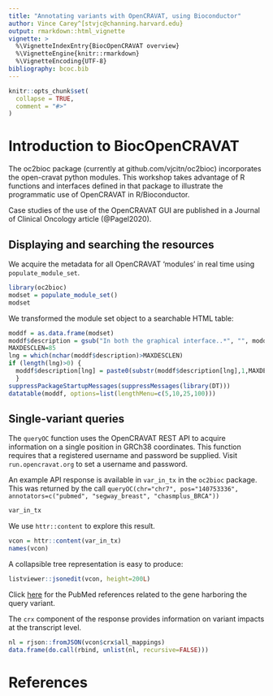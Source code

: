 ```yaml
---
title: "Annotating variants with OpenCRAVAT, using Bioconductor"
author: Vince Carey^[stvjc@channing.harvard.edu}
output: rmarkdown::html_vignette
vignette: >
  %\VignetteIndexEntry{BiocOpenCRAVAT overview}
  %\VignetteEngine{knitr::rmarkdown}
  %\VignetteEncoding{UTF-8}
bibliography: bcoc.bib
---
```



```r
knitr::opts_chunk$set(
  collapse = TRUE,
  comment = "#>"
)
```

# Introduction to BiocOpenCRAVAT

The oc2bioc package (currently at
github.com/vjcitn/oc2bioc) incorporates the open-cravat python modules.
This workshop takes advantage of R functions and interfaces defined
in that package to illustrate the programmatic use of OpenCRAVAT
in R/Bioconductor.

Case studies of the use of the OpenCRAVAT GUI are published
in a Journal of Clinical Oncology article (@Pagel2020).

## Displaying and searching the resources

We acquire the metadata for all OpenCRAVAT 'modules' in real time
using `populate_module_set`.

```r
library(oc2bioc)
modset = populate_module_set()
modset
```
We transformed the module set object to a searchable HTML table:
```r
moddf = as.data.frame(modset)
moddf$description = gsub("In both the graphical interface..*", "", moddf$description)
MAXDESCLEN=85
lng = which(nchar(moddf$description)>MAXDESCLEN)
if (length(lng)>0) {
  moddf$description[lng] = paste0(substr(moddf$description[lng],1,MAXDESCLEN), "...")
  }
suppressPackageStartupMessages(suppressMessages(library(DT)))
datatable(moddf, options=list(lengthMenu=c(5,10,25,100)))
```

## Single-variant queries

The `queryOC` function uses the OpenCRAVAT REST API to acquire
information on a single position in GRCh38 coordinates.  This
function requires that a registered username and password
be supplied.  Visit `run.opencravat.org` to set a username
and password.

An example API response is available in `var_in_tx` in the
`oc2bioc` package.  This was returned by the call
`queryOC(chr="chr7", pos="140753336", annotators=c("pubmed", "segway_breast", "chasmplus_BRCA"))`
```r
var_in_tx
```
We use `httr::content` to explore this result.
```r
vcon = httr::content(var_in_tx)
names(vcon)
```
A collapsible tree representation is easy to produce:
```r
listviewer::jsonedit(vcon, height=200L)
```

Click [here](`r vcon$pubmed$term`) for the
PubMed references related to the gene harboring the
query variant.

The `crx` component of the response provides information
on variant impacts at the transcript level.
```r
nl = rjson::fromJSON(vcon$crx$all_mappings)
data.frame(do.call(rbind, unlist(nl, recursive=FALSE)))
```

# References
